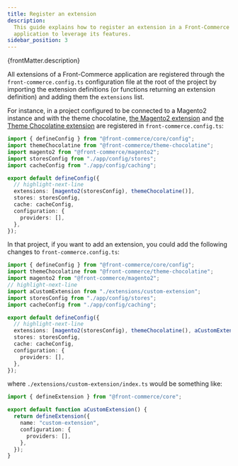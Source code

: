 ```yaml
---
title: Register an extension
description:
  This guide explains how to register an extension in a Front-Commerce
  application to leverage its features.
sidebar_position: 3
---
```


<p>{frontMatter.description}</p>

All extensions of a Front-Commerce application are registered through the
`front-commerce.config.ts` configuration file at the root of the project by
importing the extension definitions (or functions returning an extension
definition) and adding them the `extensions` list.

For instance, in a project configured to be connected to a Magento2 instance and
with the theme chocolatine, [the Magento2
extension](/docs/remixed/guides/register-an-extension) and [the Theme
Chocolatine extension](/docs/remixed/extensions/magento2/) are registered in
`front-commerce.config.ts`:

```typescript title="front-commerce.config.ts"
import { defineConfig } from "@front-commerce/core/config";
import themeChocolatine from "@front-commerce/theme-chocolatine";
import magento2 from "@front-commerce/magento2";
import storesConfig from "./app/config/stores";
import cacheConfig from "./app/config/caching";

export default defineConfig({
  // highlight-next-line
  extensions: [magento2(storesConfig), themeChocolatine()],
  stores: storesConfig,
  cache: cacheConfig,
  configuration: {
    providers: [],
  },
});
```

In that project, if you want to add an extension, you could add the following
changes to `front-commerce.config.ts`:


```typescript title="front-commerce.config.ts"
import { defineConfig } from "@front-commerce/core/config";
import themeChocolatine from "@front-commerce/theme-chocolatine";
import magento2 from "@front-commerce/magento2";
// highlight-next-line
import aCustomExtension from "./extensions/custom-extension";
import storesConfig from "./app/config/stores";
import cacheConfig from "./app/config/caching";

export default defineConfig({
  // highlight-next-line
  extensions: [magento2(storesConfig), themeChocolatine(), aCustomExtension()],
  stores: storesConfig,
  cache: cacheConfig,
  configuration: {
    providers: [],
  },
});
```

where `./extensions/custom-extension/index.ts` would be something like:

```typescript title="extensions/custom-extension/index.ts"
import { defineExtension } from "@front-commerce/core";

export default function aCustomExtension() {
  return defineExtension({
    name: "custom-extension",
    configuration: {
      providers: [],
    },
  });
}
```
